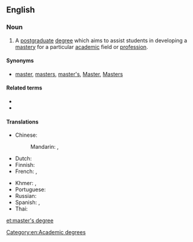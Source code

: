==English==

===Noun===
{{wikipedia}}
{{en-noun|sg=[[master]]'s [[degree]]}}

# A [[postgraduate]] [[degree]] which aims to assist students in developing a [[mastery]] for a particular [[academic]] field or [[profession]].

====Synonyms====
* [[master]], [[masters]], [[master's]], [[Master]], [[Masters]]

====Related terms====
* {{l|en|magister}}
* {{l|en|master's thesis}}

====Translations====
{{trans-top|postgraduate degree}}
* Chinese:
*: Mandarin: {{t-|cmn|碩士|sc=Hani}}, {{t-|cmn|硕士|tr=shuòshì|sc=Hani}}
* Dutch: {{t-|nl|master|m}}
* Finnish: {{t-|fi|maisterintutkinto}}
* French: {{t+|fr|master|m}}, {{t|fr|maîtrise|f}}
{{trans-mid}}
* Khmer: {{t|km|អនុបណ្ឌិត|tr=ak nu ban dit|sc=Khmr}}, {{t|km|បរិញ្ញាទោ|tr=pak ri nha toh|sc=Khmr}}
* Portuguese: {{t+|pt|mestrado|m}}
* Russian: {{t|ru|степень магистра|f|tr=stépen' magístra}}
* Spanish: {{t-|es|maestría|f}},  {{t-|es|máster|m}}
* Thai: {{t|th|ปริญญาโท|sc=Thai}}
{{trans-bottom}}

[[Category:en:Academic degrees]]

[[et:master's degree]]